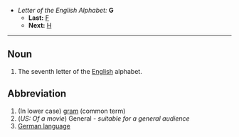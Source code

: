 *''Letter of the English Alphabet:'' '''G'''
**'''Last:''' [[F]]
**'''Next:''' [[H]]

----

==Noun==

#The seventh letter of the [[English]] alphabet.

==Abbreviation==
# (In lower case) [[gram]] (common term)
# (''US: Of a movie'') General - ''suitable for a general audience''
# [[German language]]